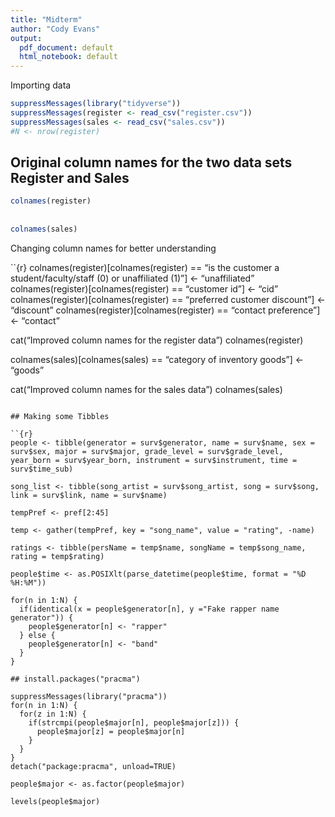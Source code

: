 ---
title: "Midterm"
author: "Cody Evans"
output:
  pdf_document: default
  html_notebook: default
---

Importing data

```{r}
suppressMessages(library("tidyverse"))
suppressMessages(register <- read_csv("register.csv"))
suppressMessages(sales <- read_csv("sales.csv"))
#N <- nrow(register)
```

## Original column names for the two data sets Register and Sales\n\nRegister\n

```{r}
colnames(register)
```

## \nSales\n

```{r}
colnames(sales)
```

Changing column names for better understanding

``{r}
colnames(register)[colnames(register) == "is the customer a student/faculty/staff (0) or unaffiliated (1)"] <- "unaffiliated"
colnames(register)[colnames(register) == "customer id"] <- "cid"
colnames(register)[colnames(register) == "preferred customer discount"] <- "discount"
colnames(register)[colnames(register) == "contact preference"] <- "contact"

cat("Improved column names for the register data\n")
colnames(register)

colnames(sales)[colnames(sales) == "category of inventory goods"] <- "goods"

cat("Improved column names for the sales data\n")
colnames(sales)
```

## Making some Tibbles

``{r}
people <- tibble(generator = surv$generator, name = surv$name, sex = surv$sex, major = surv$major, grade_level = surv$grade_level, year_born = surv$year_born, instrument = surv$instrument, time = surv$time_sub)

song_list <- tibble(song_artist = surv$song_artist, song = surv$song, link = surv$link, name = surv$name)

tempPref <- pref[2:45]

temp <- gather(tempPref, key = "song_name", value = "rating", -name)

ratings <- tibble(persName = temp$name, songName = temp$song_name, rating = temp$rating)

people$time <- as.POSIXlt(parse_datetime(people$time, format = "%D %H:%M"))

for(n in 1:N) {
  if(identical(x = people$generator[n], y ="Fake rapper name generator")) {   
    people$generator[n] <- "rapper"
  } else {
    people$generator[n] <- "band"
  }
}

## install.packages("pracma")

suppressMessages(library("pracma"))
for(n in 1:N) {
  for(z in 1:N) {
    if(strcmpi(people$major[n], people$major[z])) {
      people$major[z] = people$major[n]
    }
  }
}
detach("package:pracma", unload=TRUE)

people$major <- as.factor(people$major)

levels(people$major)
```